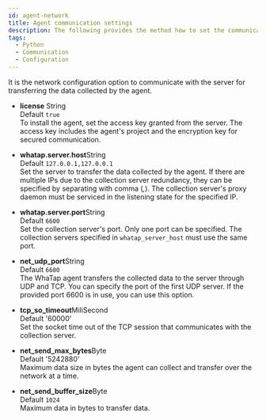 ```yaml
---
id: agent-network
title: Agent communication settings
description: The following provides the method how to set the communication for the application server.
tags:
  - Python
  - Communication
  - Configuration
---
```


It is the network configuration option to communicate with the server for transferring the data collected by the agent.

-   **license** <span class='type'>String</span><br/>
      Default `true`<br/>
      To install the agent, set the access key granted from the server. The access key includes the agent's project and the encryption key for secured communication.

-   **whatap.server.host**<span class='type'>String</span><br/>
      Default `127.0.0.1,127.0.0.1`<br/>
      Set the server to transfer the data collected by the agent. If there are multiple IPs due to the collection server redundancy, they can be specified by separating with comma (_,_). The collection server's proxy daemon must be serviced in the listening state for the specified IP.

-   **whatap.server.port**<span class='type'>String</span><br/>
      Default `6600`<br/>
      Set the collection server's port. Only one port can be specified. The collection servers specified in `whatap_server_host` must use the same port.

-   **net_udp_port**<span class='type'>String</span><br/>
      Default `6600`<br/>
      The WhaTap agent transfers the collected data to the server through UDP and TCP. You can specify the port of the first UDP server. If the provided port 6600 is in use, you can use this option.

-   **tcp_so_timeout**<span class='type'>MiliSecond</span><br/>
      Default '60000'<br/>
      Set the socket time out of the TCP session that communicates with the collection server.

-   **net_send_max_bytes**<span class='type'>Byte</span><br/>
      Default '5242880'<br/>
      Maximum data size in bytes the agent can collect and transfer over the network at a time.     

-   **net_send_buffer_size**<span class='type'>Byte</span><br/>
      Default `1024`<br/>
      Maximum data in bytes to transfer data.            
